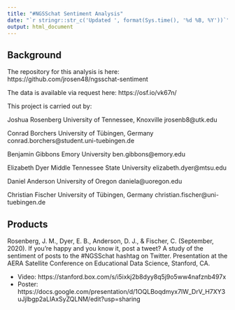 ```yaml
---
title: "#NGSSchat Sentiment Analysis"
date: "`r stringr::str_c('Updated ', format(Sys.time(), '%d %B, %Y'))`"
output: html_document
---
```


## Background

The repository for this analysis is here: https://github.com/jrosen48/ngsschat-sentiment

The data is available via request here: https://osf.io/vk67n/

This project is carried out by:

Joshua Rosenberg
University of Tennessee, Knoxville
jrosenb8@utk.edu

Conrad Borchers
University of Tübingen, Germany
conrad.borchers@student.uni-tuebingen.de

Benjamin Gibbons
Emory University
ben.gibbons@emory.edu

Elizabeth Dyer
Middle Tennessee State University
elizabeth.dyer@mtsu.edu

Daniel Anderson
University of Oregon
daniela@uoregon.edu

Christian Fischer
University of Tübingen, Germany
christian.fischer@uni-tuebingen.de

## Products

Rosenberg, J. M., Dyer, E. B., Anderson, D. J., & Fischer, C. (September, 2020). If you’re happy and you know it, post a tweet? A study of the sentiment of posts to the #NGSSchat hashtag on Twitter. Presentation at the AERA Satellite Conference on Educational Data Science, Stanford, CA.

- Video: https://stanford.box.com/s/i5ixkj2b8dyy8q5j9o5ww4nafznb497x
- Poster: https://docs.google.com/presentation/d/1OQLBoqdmyx7lW_DrV_H7XY3uJjlbgp2aLlAxSyZQLNM/edit?usp=sharing

